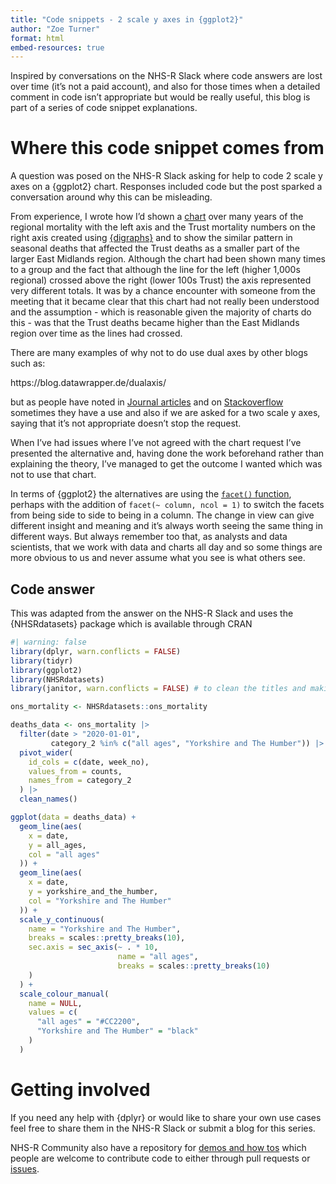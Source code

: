 ```yaml
---
title: "Code snippets - 2 scale y axes in {ggplot2}"
author: "Zoe Turner"
format: html
embed-resources: true
---
```


Inspired by conversations on the NHS-R Slack where code answers are lost over time (it's not a paid account), and also for those times when a detailed comment in code isn't appropriate but would be really useful, this blog is part of a series of code snippet explanations. 

# Where this code snippet comes from

A question was posed on the NHS-R Slack asking for help to code 2 scale y axes on a {ggplot2} chart. Responses included code but the post sparked a conversation around why this can be misleading. 

From experience, I wrote how I'd shown a [chart](https://lextuga007.github.io/Presentations/mortality/MortalityR.html#4) over many years of the regional mortality with the left axis and the Trust mortality numbers on the right axis created using [{digraphs}](https://nhsrcommunity.com/dygraphs/) and to show the similar pattern in seasonal deaths that affected the Trust deaths as a smaller part of the larger East Midlands region. Although the chart had been shown many times to a group and the fact that although the line for the left (higher 1,000s regional) crossed above the right (lower 100s Trust) the axis represented very different totals. It was by a chance encounter with someone from the meeting that it became clear that this chart had not really been understood and the assumption - which is reasonable given the majority of charts do this - was that the Trust deaths became higher than the East Midlands region over time as the lines had crossed.

There are many examples of why not to do use dual axes by other blogs such as:

https://blog.datawrapper.de/dualaxis/

but as people have noted in [Journal articles](https://uncharted.software/assets/WhyTwoYAxes_Y2Y.pdf) and on [Stackoverflow](https://stackoverflow.com/questions/3099219/ggplot-with-2-y-axes-on-each-side-and-different-scales/3101876#3101876) sometimes they have a use and also if we are asked for a two scale y axes, saying that it's not appropriate doesn't stop the request. 

When I've had issues where I've not agreed with the chart request I've presented the alternative and, having done the work beforehand rather than explaining the theory, I've managed to get the outcome I wanted which was not to use that chart.

In terms of {ggplot2} the alternatives are using the [`facet()` function](https://ggplot2.tidyverse.org/reference/facet_wrap.html), perhaps with the addition of `facet(~ column, ncol = 1)` to switch the facets from being side to side to being in a column. The change in view can give different insight and meaning and it's always worth seeing the same thing in different ways. But always remember too that, as analysts and data scientists, that we work with data and charts all day and so some things are more obvious to us and never assume what you see is what others see. 

## Code answer

This was adapted from the answer on the NHS-R Slack and uses the {NHSRdatasets} package which is available through CRAN

```r
#| warning: false
library(dplyr, warn.conflicts = FALSE)
library(tidyr)
library(ggplot2)
library(NHSRdatasets)
library(janitor, warn.conflicts = FALSE) # to clean the titles and making them snake_case

ons_mortality <- NHSRdatasets::ons_mortality

deaths_data <- ons_mortality |>
  filter(date > "2020-01-01",
         category_2 %in% c("all ages", "Yorkshire and The Humber")) |>
  pivot_wider(
    id_cols = c(date, week_no),
    values_from = counts,
    names_from = category_2
  ) |>
  clean_names()

ggplot(data = deaths_data) +
  geom_line(aes(
    x = date, 
    y = all_ages,
    col = "all ages"
  )) +
  geom_line(aes(
    x = date, 
    y = yorkshire_and_the_humber,
    col = "Yorkshire and The Humber"
  )) +
  scale_y_continuous(
    name = "Yorkshire and The Humber",
    breaks = scales::pretty_breaks(10),
    sec.axis = sec_axis(~ . * 10,
                        name = "all ages",
                        breaks = scales::pretty_breaks(10)
    )
  ) +
  scale_colour_manual(
    name = NULL,
    values = c(
      "all ages" = "#CC2200",
      "Yorkshire and The Humber" = "black"
    )
  )
```
 

# Getting involved

If you need any help with {dplyr} or would like to share your own use cases feel free to share them in the NHS-R Slack or submit a blog for this series. 

NHS-R Community also have a repository for [demos and how tos](https://github.com/nhs-r-community/demos-and-how-tos) which people are welcome to contribute code to either through pull requests or [issues](https://github.com/nhs-r-community/demos-and-how-tos/issues).
